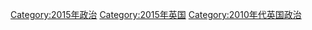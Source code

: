 [[Category:2015年政治|Category:2015年政治]]
[[Category:2015年英国|Category:2015年英国]]
[[Category:2010年代英国政治|Category:2010年代英国政治]]